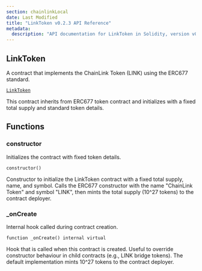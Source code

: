 ```yaml
---
section: chainlinkLocal
date: Last Modified
title: "LinkToken v0.2.3 API Reference"
metadata:
  description: "API documentation for LinkToken in Solidity, version v0.2.3."
---
```



<Common callout="importPackage023" />

## LinkToken

A contract that implements the ChainLink Token (LINK) using the ERC677 standard.

[`LinkToken`](https://github.com/smartcontractkit/chainlink-local/blob/7d8b2f888e1f10c8841ccd9e0f4af0f5baf11dab/src/shared/LinkToken.sol)

<Aside>
  This contract inherits from ERC677 token contract and initializes with a fixed total supply and standard token
  details.
</Aside>

## Functions

### constructor

Initializes the contract with fixed token details.

```solidity
constructor()
```

<Aside>
  Constructor to initialize the LinkToken contract with a fixed total supply, name, and symbol. Calls the ERC677
  constructor with the name "ChainLink Token" and symbol "LINK", then mints the total supply (10^27 tokens) to the
  contract deployer.
</Aside>

### \_onCreate

Internal hook called during contract creation.

```solidity
function _onCreate() internal virtual
```

<Aside>
  Hook that is called when this contract is created. Useful to override constructor behaviour in child contracts (e.g.,
  LINK bridge tokens). The default implementation mints 10^27 tokens to the contract deployer.
</Aside>
